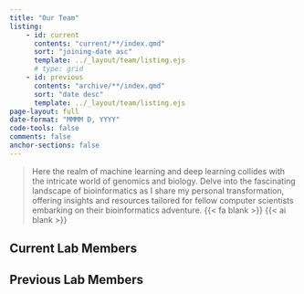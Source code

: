 ```yaml
---
title: "Our Team"
listing:
    - id: current
      contents: "current/**/index.qmd"
      sort: "joining-date asc"
      template: ../_layout/team/listing.ejs
      # type: grid
    - id: previous
      contents: "archive/**/index.qmd"
      sort: "date desc"
      template: ../_layout/team/listing.ejs
page-layout: full
date-format: "MMMM D, YYYY"
code-tools: false
comments: false
anchor-sections: false
---
```


<!-- ::: {.callout-note appearance="simple"} -->

> Here the realm of machine learning and deep learning collides with the intricate world of genomics and biology. Delve into the fascinating landscape of bioinformatics as I share my personal transformation, offering insights and resources tailored for fellow computer scientists embarking on their bioinformatics adventure. {{< fa blank >}} {{< ai blank >}}

<!-- ::: -->


## Current Lab Members

:::{#current}
:::

## Previous Lab Members

:::{#previous}
:::